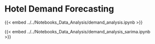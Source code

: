 # Hotel Demand Forecasting

{{< embed ../../Notebooks_Data_Analysis/demand_analysis.ipynb >}}

{{< embed ../../Notebooks_Data_Analysis/demand_analysis_sarima.ipynb >}}

